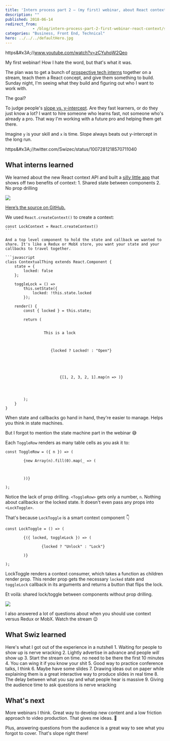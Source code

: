 ```yaml
---
title: 'Intern process part 2 – (my first) webinar, about React context'
description: ""
published: 2018-06-14
redirect_from: 
            - /blog/intern-process-part-2-first-webinar-react-context/swizec/8458
categories: "Business, Front End, Technical"
hero: ../../../defaultHero.jpg
---
```

https&amp;#x3A;//www.youtube.com/watch?v=zCYuhqW2Qeo



My first webinar! How I hate the word, but that&#x27;s what it was.



The plan was to get a bunch of [prospective tech interns](https://swizec.com/blog/tech-intern-job/swizec/8454) together on a stream, teach them a React concept, and give them something to build. Sunday night, I&#x27;m seeing what they build and figuring out who I want to work with.



The goal?



To judge people&#x27;s [slope vs. y-intercept](http://qr.ae/TUphry). Are they fast learners, or do they just know a lot? I want to hire someone who learns fast, not someone who&#x27;s already a pro. That way I&#x27;m working with a future pro and helping them get there.



Imagine `y` is your skill and `x` is time. Slope always beats out y-intercept in the long run.



https&amp;#x3A;//twitter.com/Swizec/status/1007281218570711040



## What interns learned



We learned about the new React context API and built a [silly little app](https://swizec.github.io/react-context-example/) that shows off two benefits of context: 1. Shared state between components 2. No prop drilling



[![](./img/blog-wp-content-uploads-2018-06-context-app.gif)](https://swizec.github.io/react-context-example/)



[Here’s the source on GitHub.](https://github.com/Swizec/react-context-example)



We used `React.createContext()` to create a context:



````
const LockContext = React.createContext()
```

And a top level component to hold the state and callback we wanted to share. It's like a Redux or MobX store, you want your state and your callbacks to travel together.

```javascript
class ContextualThing extends React.Component {
    state = {
        locked: false
    };

    toggleLock = () =>
        this.setState({
            locked: !this.state.locked
        });

    render() {
        const { locked } = this.state;

        return (
            

                 This is a lock 
                


                    {locked ? Locked! : "Open"}
                


                
                    
                        {[1, 2, 3, 2, 1].map(n => )}
                    
                
            

        );
    }
}
````



When state and callbacks go hand in hand, they&#x27;re easier to manage. Helps you think in state machines.



But I forgot to mention the state machine part in the webinar 😅



Each `ToggleRow` renders as many table cells as you ask it to:



```
const ToggleRow = ({ n }) => (
    
        {new Array(n).fill(0).map(_ => (
            
                
            
        ))}
    
);
```



Notice the lack of prop drilling. `<ToggleRow>` gets only a number, `n`. Nothing about callbacks or the locked state. It doesn&#x27;t even pass any props into `<LockToggle>`.



That&#x27;s because `LockToggle` is a smart context component 👇



```
const LockToggle = () => (
    
        {({ locked, toggleLock }) => (
            
                {locked ? "Unlock" : "Lock"}
            
        )}
    
);
```



LockToggle renders a context consumer, which takes a function as children render prop. This render prop gets the necessary `locked` state and `toggleLock` callback in its arguments and returns a button that flips the lock.



Et voilà: shared lock/toggle between components without prop drilling.



![](./img/media-krhB8ydCQiYZq-giphy.gif)



I also answered a lot of questions about when you should use context versus Redux or MobX. Watch the stream 😉



## What Swiz learned



Here&#x27;s what I got out of the experience in a nutshell 1. Waiting for people to show up is nerve wracking 2. Lightly advertise in advance and people _will_ show up 3. Start the stream on time. no need to be there the first 10 minutes 4. You can wing it if you know your shit 5. Good way to practice conference talks, I think 6. Maybe have some slides 7. Drawing ideas out on paper while explaining them is a great interactive way to produce slides in real time 8. The delay between what you say and what people hear is massive 9. Giving the audience time to ask questions is nerve wracking



## What&#x27;s next



More webinars I think. Great way to develop new content and a low friction approach to video production. That gives me ideas. 🤔



Plus, answering questions from the audience is a great way to see what you forgot to cover. That&#x27;s slope right there!
